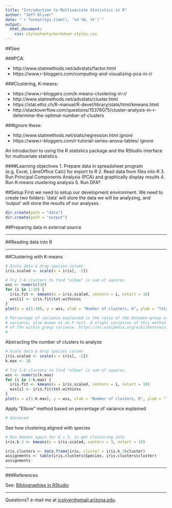 ```yaml
---
title: "Introduction to Multivariate Statistics in R"
author: "Jeff Oliver"
date: "`r format(Sys.time(), '%d %B, %Y')`"
output: 
  html_document:
    css: stylesheets/markdown-styles.css
---
```


##See: 

###PCA:

+ http://www.statmethods.net/advstats/factor.html
+ https://www.r-bloggers.com/computing-and-visualizing-pca-in-r/

###Clustering, K-means:

+ https://www.r-bloggers.com/k-means-clustering-in-r/
+ http://www.statmethods.net/advstats/cluster.html
+ https://stat.ethz.ch/R-manual/R-devel/library/stats/html/kmeans.html
+ http://stackoverflow.com/questions/15376075/cluster-analysis-in-r-determine-the-optimal-number-of-clusters

###Ignore these:

+ http://www.statmethods.net/stats/regression.html _ignore_
+ https://www.r-bloggers.com/r-tutorial-series-anova-tables/ _ignore_

An introduction to using the R statistics package and the RStudio interface for multivariate statistics.

####Learning objectives
1. Prepare data in spreadsheet program (e.g. Excel, LibreOffice Calc) for export to R
2. Read data from files into R
3. Run Principal Components Analysis (PCA) and graphically display results
4. Run K-means clustering analysis
5. Run DFA?

##Setup
First we need to setup our development environment. We need to create two folders: 'data' will store the data we will be analyzing, and 'output' will store the results of our analyses.
```r
dir.create(path = "data")
dir.create(path = "output")
```

##Preparing data in external source

***

##Reading data into R

***

##Clustering with K-means

```r
# Scale data & drop species column
iris.scaled <- scale(x = iris[, -5])

# Try 1-8 clusters to find "elbow" in sum of squares
wss <- numeric(10)
for (i in 1:10) {
  iris.fit <- kmeans(x = iris.scaled, centers = i, nstart = 10)
  wss[i] <- iris.fit$tot.withinss
}
plot(x = c(1:10), y = wss, xlab = "Number of clusters, K", ylab = "Total within SS", type = "b")

# Percentage of variance explained is the ratio of the between-group variance to the total 
# variance, also known as an F-test. A slight variation of this method plots the curvature 
# of the within group variance. https://en.wikipedia.org/wiki/Determining_the_number_of_clusters_in_a_data_set
# 

```

Abstracting the number of clusters to analyze
```r
# Scale data & drop species column
iris.scaled <- scale(x = iris[, -5])
k.max <- 10

# Try 1-8 clusters to find "elbow" in sum of squares
wss <- numeric(k.max)
for (i in 1:k.max) {
  iris.fit <- kmeans(x = iris.scaled, centers = i, nstart = 10)
  wss[i] <- iris.fit$tot.withinss
}
plot(x = c(1:k.max), y = wss, xlab = "Number of clusters, K", ylab = "Total within SS", type = "b")
```

Apply "Elbow" method based on percentage of variance explained
```r
# Advanced
```

See how clustering aligned with species
```r
# Run kmeans again for K = 3, to get clustering info
iris.k.3 <- kmeans(x = iris.scaled, centers = 3, nstart = 10)

iris.clusters <- data.frame(iris, cluster = iris.k.3$cluster)
assignments <- table(iris.clusters$Species, iris.clusters$cluster)
assignments
```


***

###References

See: [Bibliographies in RStudio](http://rmarkdown.rstudio.com/authoring_bibliographies_and_citations.html)

***

Questions?  e-mail me at <a href="mailto:jcoliver@email.arizona.edu">jcoliver@email.arizona.edu</a>.